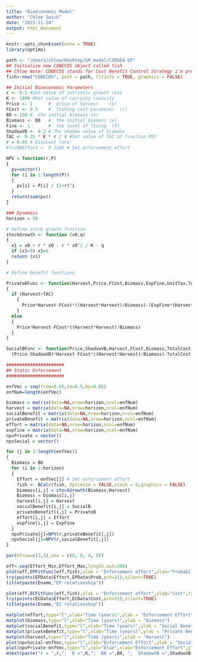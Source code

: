 ```yaml
---
title: "Bioeconomic Model"
author: "Chloe Swick"
date: "2023-11-24"
output: html_document
---
```


```r
knitr::opts_chunk$set(echo = TRUE)
library(optimx)
```


```r
path <- "/Users/chloe/Desktop/GP_model/CIRSEA-GP"
## Initialize new COBECOS object called fish 
## Chloe Note: COBECOS stands for Cost Benefit Control Strategy i'm pretty sure 
fish<-new("COBECOS", path = path, fitinfo = TRUE, graphics = FALSE)

## Initial Bioeconomic Parameters
r <- 0.2 #Set value of intrinsic growth rate
K <- 1000 #Set value of carrying capacity
Price <- 1  	#  price of harvest    (p)
FCost <- 0.5	#  fishing cost parameter  (c)
B0 = 150 #  the initial biomass (x)
Biomass <- B0	#  the initial biomass (x)
Fine <- 1		#  the level of fining  (f)
ShadowVB <- 0.2	# The shadow value of biomass
TAC <- 0.25 * K * r / 4 #Set value of TAC at fraction MSY
r = 0.05 # Discount rate
#fish@Effort <- 0.1246 # Set enforcement effort

```

```r
NPV = function(r,P)
{
  pv=vector()
  for (i in 1:length(P))
  {
    pv[i] = P[i] / (1+r)^i
  }
  return(sum(pv))
}
```

```r
### Dynamics
horizon = 50
```


```r
# Define stock growth function
stockGrowth <- function (x0,q)
{
  x1 = x0 + r * x0 - r * x0^2 / K - q
  if (x1<0) x1=0
  return (x1)
}
```


```r
# Define benefit functions

PrivateBFunc <- function(Harvest,Price,FCost,Biomass,ExpFine,UnitTax,TAC)
{
  if (Harvest>TAC)
    {
      Price*Harvest-FCost*((Harvest*Harvest)/Biomass)-(ExpFine*(Harvest-TAC))
    }
  else
  {
    Price*Harvest-FCost*((Harvest*Harvest)/Biomass)
  }
}

SocialBFunc <- function(Price,ShadowVB,Harvest,FCost,Biomass,TotalCost,ExpFine,UnitTax,TAC)
  (Price-ShadowVB)*Harvest-FCost*((Harvest*Harvest)/Biomass)-TotalCost

```


```r
######################
## Static Enforcement
######################

enfVec = seq(from=0.05,to=0.5,by=0.05)
enfNum=length(enfVec)

biomass = matrix(data=NA,nrow=horizon,ncol=enfNum)
harvest = matrix(data=NA,nrow=horizon,ncol=enfNum)
socialBenefit = matrix(data=NA,nrow=horizon,ncol=enfNum)
privateBenefit = matrix(data=NA,nrow=horizon,ncol=enfNum)
effort = matrix(data=NA,nrow=horizon,ncol=enfNum)
expfine = matrix(data=NA,nrow=horizon,ncol=enfNum)
npvPrivate = vector()
npvSocial = vector()

for (j in 1:length(enfVec))
{
  Biomass = B0
  for (i in 1:horizon)
  {
    Effort = enfVec[j] # Set enforcement effort
    fish <- BCalc(fish, Optimize = FALSE,stoch = 0,graphics = FALSE)
    biomass[i,j] = stockGrowth(Biomass,Harvest)
    Biomass = biomass[i,j]
    harvest[i,j] = Harvest
    socialBenefit[i,j] = SocialB
    privateBenefit[i,j] = PrivateB
    effort[i,j] = Effort
    expfine[i,j] = ExpFine
  }
  npvPrivate[j]=NPV(r,privateBenefit[,j])
  npvSocial[j]=NPV(r,socialBenefit[,j])
}

par(mfrow=c(3,3),oma = c(0, 0, 4, 0))

eff<-seq(Effort_Min,Effort_Max,length.out=100)
plot(eff,EPFitFunc(eff,fish),xlab = "Enforcement effort",ylab="Probability",type = "l", col = "red", pch=19,xlim=c(Effort_Min,Effort_Max),ylim=c(0,1),lwd=2)
try(points(EPData$Effort,EPData$Prob,pch=21),silent=TRUE)
title(paste(Ename,"EP relationship"))

plot(eff,ECFitFunc(eff,fish),xlab = "Enforcement effort",ylab="Cost",type = "l", col = "red", pch=19,xlim=c(Effort_Min,Effort_Max),lwd=2)
try(points(ECData$Effort,ECData$Cost,pch=21),silent=TRUE)
title(paste(Ename,"EC relationship"))      

matplot(effort,type="l",xlab="Time (years)",ylab = "Enforcement Effort")
matplot(biomass,type="l",xlab="Time (years)",ylab = "Biomass")
matplot(socialBenefit,type="l",xlab="Time (years)",ylab = "Social Benefit")
matplot(privateBenefit,type="l",xlab="Time (years)",ylab = "Private Benefit")
matplot(harvest,type="l",xlab="Time (years)",ylab = "Harvest")
plot(npvSocial~enfVec,type="l",xlab="Enforcement Effort",ylab = "Social NPV",col="red",lwd=2.5)
plot(npvPrivate~enfVec,type="l",col="blue",xlab="Enforcement Effort",ylab = "Private NPV",lwd=2.5)
mtext(paste("r = ",r,";  K =",K,";  B0 =",B0, ";  ShadowVB =",ShadowVB,"\n Price =",Price,";  Cost =",FCost,";  Fine =",Fine,";  TAC =",TAC,"; Discount Rate =",r,"\n Static Enforcement"),outer=TRUE)

```







